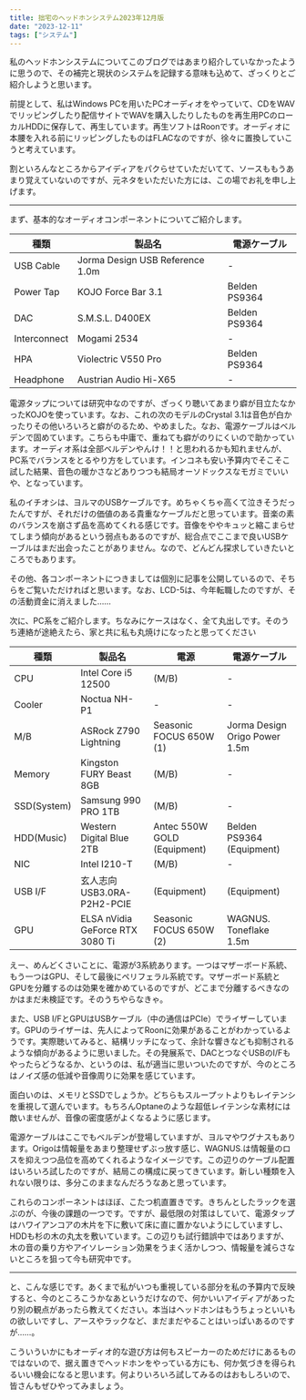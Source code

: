 ```yaml
---
title: 拙宅のヘッドホンシステム2023年12月版
date: "2023-12-11"
tags: ["システム"]
---
```


私のヘッドホンシステムについてこのブログではあまり紹介していなかったように思うので、その補完と現状のシステムを記録する意味も込めて、ざっくりとご紹介しようと思います。

前提として、私はWindows PCを用いたPCオーディオをやっていて、CDをWAVでリッピングしたり配信サイトでWAVを購入したりしたものを再生用PCのローカルHDDに保存して、再生しています。再生ソフトはRoonです。オーディオに本腰を入れる前にリッピングしたものはFLACなのですが、徐々に置換していこうと考えています。

割といろんなところからアイディアをパクらせていただいてて、ソースももうあまり覚えていないのですが、元ネタをいただいた方には、この場でお礼を申し上げます。

---

まず、基本的なオーディオコンポーネントについてご紹介します。

| 種類         | 製品名                          | 電源ケーブル  |
| ------------ | ------------------------------- | ------------- |
| USB Cable    | Jorma Design USB Reference 1.0m | -             |
| Power Tap    | KOJO Force Bar 3.1              | Belden PS9364 |
| DAC          | S.M.S.L. D400EX                 | Belden PS9364 |
| Interconnect | Mogami 2534                     | -             |
| HPA          | Violectric V550 Pro             | Belden PS9364 |
| Headphone    | Austrian Audio Hi-X65           | -             |

電源タップについては研究中なのですが、ざっくり聴いてあまり癖が目立たなかったKOJOを使っています。なお、これの次のモデルのCrystal 3.1は音色が白かったりその他いろいろと癖がのるため、やめました。なお、電源ケーブルはベルデンで固めています。こちらも中庸で、重ねても癖がのりにくいので助かっています。オーディオ系は全部ベルデンやんけ！！と思われるかも知れませんが、PC系でバランスをとるやり方をしています。インコネも安い予算内でそこそこ試した結果、音色の暖かさなどありつつも結局オーソドックスなモガミでいいや、となっています。

私のイチオシは、ヨルマのUSBケーブルです。めちゃくちゃ高くて泣きそうだったんですが、それだけの価値のある貴重なケーブルだと思っています。音楽の素のバランスを崩さず品を高めてくれる感じです。音像をややキュッと縮こまらせてしまう傾向があるという弱点もあるのですが、総合点でここまで良いUSBケーブルはまだ出会ったことがありません。なので、どんどん探求していきたいところでもあります。

その他、各コンポーネントにつきましては個別に記事を公開しているので、そちらをご覧いただければと思います。なお、LCD-5は、今年転職したのですが、その活動資金に消えました……

次に、PC系をご紹介します。ちなみにケースはなく、全て丸出しです。そのうち連絡が途絶えたら、家と共に私も丸焼けになったと思ってください

| 種類        | 製品名                          | 電源                        | 電源ケーブル                  |
| ----------- | ------------------------------- | --------------------------- | ----------------------------- |
| CPU         | Intel Core i5 12500             | (M/B)                       | -                             |
| Cooler      | Noctua NH-P1                    | -                           | -                             |
| M/B         | ASRock Z790 Lightning           | Seasonic FOCUS 650W (1)     | Jorma Design Origo Power 1.5m |
| Memory      | Kingston FURY Beast 8GB         | (M/B)                       | -                             |
| SSD(System) | Samsung 990 PRO 1TB             | (M/B)                       | -                             |
| HDD(Music)  | Western Digital Blue 2TB        | Antec 550W GOLD (Equipment) | Belden PS9364 (Equipment)     |
| NIC         | Intel I210-T                    | (M/B)                       | -                             |
| USB I/F     | 玄人志向 USB3.0RA-P2H2-PCIE     | (Equipment)                 | (Equipment)                   |
| GPU         | ELSA nVidia GeForce RTX 3080 Ti | Seasonic FOCUS 650W (2)     | WAGNUS. Toneflake 1.5m        |

えー、めんどくさいことに、電源が3系統あります。一つはマザーボード系統、もう一つはGPU、そして最後にペリフェラル系統です。マザーボード系統とGPUを分離するのは効果を確かめているのですが、どこまで分離するべきなのかはまだ未検証です。そのうちやらなきゃ。

また、USB I/FとGPUはUSBケーブル（中の通信はPCIe）でライザーしています。GPUのライザーは、先人によってRoonに効果があることがわかっているようです。実際聴いてみると、結構リッチになって、余計な響きなども抑制されるような傾向があるように思いました。その発展系で、DACとつなぐUSBのI/Fもやったらどうなるか、というのは、私が適当に思いついたのですが、今のところはノイズ感の低減や音像周りに効果を感じています。

面白いのは、メモリとSSDでしょうか。どちらもスループットよりもレイテンシを重視して選んでいます。もちろんOptaneのような超低レイテンシな素材には敵いませんが、音像の密度感がよくなるように感じます。

電源ケーブルはここでもベルデンが登場していますが、ヨルマやワグナスもあります。Origoは情報量をあまり整理せずぶっ放す感じ、WAGNUS.は情報量のロスを抑えつつ品位を高めてくれるようなイメージです。この辺りのケーブル配置はいろいろ試したのですが、結局この構成に戻ってきています。新しい種類を入れない限りは、多分このままなんだろうなあと思っています。

これらのコンポーネントはほぼ、こたつ机直置きです。きちんとしたラックを選ぶのが、今後の課題の一つです。ですが、最低限の対策はしていて、電源タップはハワイアンコアの木片を下に敷いて床に直に置かないようにしていますし、HDDも杉の木の丸太を敷いています。この辺りも試行錯誤中ではありますが、木の音の乗り方やアイソレーション効果をうまく活かしつつ、情報量を減らさないところを狙って今も研究中です。

---

と、こんな感じです。あくまで私がいつも重視している部分を私の予算内で反映すると、今のところこうかなあというだけなので、何かいいアイディアがあったり別の観点があったら教えてください。本当はヘッドホンはもうちょっといいもの欲しいですし、アースやラックなど、まだまだやることはいっぱいあるのですが……。

こういういかにもオーディオ的な遊び方は何もスピーカーのためだけにあるものではないので、据え置きでヘッドホンをやっている方にも、何か気づきを得られるいい機会になると思います。何よりいろいろ試してみるのはおもしろいので、皆さんもぜひやってみましょう。
